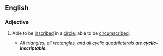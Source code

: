 ==English==

===Adjective===
{{en-adj|-}}
# {{context|mathematics|lang=en}} Able to be [[inscribe]]d in a [[circle]]; able to be [[circumscribe]]d.
#* ''All triangles, all rectangles, and all cyclic quadrilaterals are '''cyclic-inscriptable.'''''